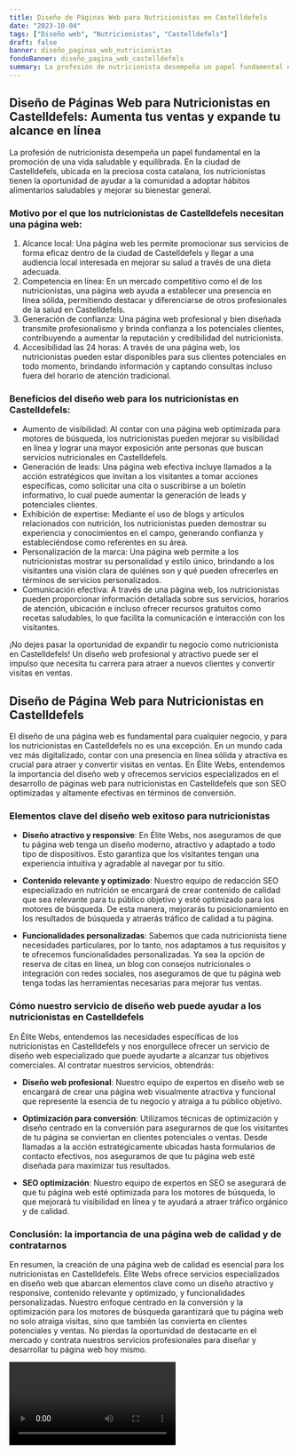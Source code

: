 ```yaml
---
title: Diseño de Páginas Web para Nutricionistas en Castelldefels
date: "2023-10-04"
tags: ["Diseño web", "Nutricionistas", "Castelldefels"]
draft: false
banner: diseño_paginas_web_nutricionistas
fondoBanner: diseño_pagina_web_castelldefels
summary: La profesión de nutricionista desempeña un papel fundamental en la promoción de una vida saludable y equilibrada. En la ciudad de Castelldefels, ubicada en la preciosa costa catalana, los nutricionistas tienen la oportunidad de ayudar a la comunidad a adoptar hábitos alimentarios saludables y mejorar su bienestar general.
---
```



## Diseño de Páginas Web para Nutricionistas en Castelldefels: Aumenta tus ventas y expande tu alcance en línea

La profesión de nutricionista desempeña un papel fundamental en la promoción de una vida saludable y equilibrada. En la ciudad de Castelldefels, ubicada en la preciosa costa catalana, los nutricionistas tienen la oportunidad de ayudar a la comunidad a adoptar hábitos alimentarios saludables y mejorar su bienestar general.

### Motivo por el que los nutricionistas de Castelldefels necesitan una página web:

1. Alcance local: Una página web les permite promocionar sus servicios de forma eficaz dentro de la ciudad de Castelldefels y llegar a una audiencia local interesada en mejorar su salud a través de una dieta adecuada.
2. Competencia en línea: En un mercado competitivo como el de los nutricionistas, una página web ayuda a establecer una presencia en línea sólida, permitiendo destacar y diferenciarse de otros profesionales de la salud en Castelldefels.
3. Generación de confianza: Una página web profesional y bien diseñada transmite profesionalismo y brinda confianza a los potenciales clientes, contribuyendo a aumentar la reputación y credibilidad del nutricionista.
4. Accesibilidad las 24 horas: A través de una página web, los nutricionistas pueden estar disponibles para sus clientes potenciales en todo momento, brindando información y captando consultas incluso fuera del horario de atención tradicional.

### Beneficios del diseño web para los nutricionistas en Castelldefels:

- Aumento de visibilidad: Al contar con una página web optimizada para motores de búsqueda, los nutricionistas pueden mejorar su visibilidad en línea y lograr una mayor exposición ante personas que buscan servicios nutricionales en Castelldefels.
- Generación de leads: Una página web efectiva incluye llamados a la acción estratégicos que invitan a los visitantes a tomar acciones específicas, como solicitar una cita o suscribirse a un boletín informativo, lo cual puede aumentar la generación de leads y potenciales clientes.
- Exhibición de expertise: Mediante el uso de blogs y artículos relacionados con nutrición, los nutricionistas pueden demostrar su experiencia y conocimientos en el campo, generando confianza y estableciéndose como referentes en su área.
- Personalización de la marca: Una página web permite a los nutricionistas mostrar su personalidad y estilo único, brindando a los visitantes una visión clara de quiénes son y qué pueden ofrecerles en términos de servicios personalizados.
- Comunicación efectiva: A través de una página web, los nutricionistas pueden proporcionar información detallada sobre sus servicios, horarios de atención, ubicación e incluso ofrecer recursos gratuitos como recetas saludables, lo que facilita la comunicación e interacción con los visitantes.

¡No dejes pasar la oportunidad de expandir tu negocio como nutricionista en Castelldefels! Un diseño web profesional y atractivo puede ser el impulso que necesita tu carrera para atraer a nuevos clientes y convertir visitas en ventas.

<GifSeo />

<Cta />

## Diseño de Página Web para Nutricionistas en Castelldefels

El diseño de una página web es fundamental para cualquier negocio, y para los nutricionistas en Castelldefels no es una excepción. En un mundo cada vez más digitalizado, contar con una presencia en línea sólida y atractiva es crucial para atraer y convertir visitas en ventas. En Élite Webs, entendemos la importancia del diseño web y ofrecemos servicios especializados en el desarrollo de páginas web para nutricionistas en Castelldefels que son SEO optimizadas y altamente efectivas en términos de conversión.

### Elementos clave del diseño web exitoso para nutricionistas

- **Diseño atractivo y responsive**: En Élite Webs, nos aseguramos de que tu página web tenga un diseño moderno, atractivo y adaptado a todo tipo de dispositivos. Esto garantiza que los visitantes tengan una experiencia intuitiva y agradable al navegar por tu sitio.

- **Contenido relevante y optimizado**: Nuestro equipo de redacción SEO especializado en nutrición se encargará de crear contenido de calidad que sea relevante para tu público objetivo y esté optimizado para los motores de búsqueda. De esta manera, mejorarás tu posicionamiento en los resultados de búsqueda y atraerás tráfico de calidad a tu página.

- **Funcionalidades personalizadas**: Sabemos que cada nutricionista tiene necesidades particulares, por lo tanto, nos adaptamos a tus requisitos y te ofrecemos funcionalidades personalizadas. Ya sea la opción de reserva de citas en línea, un blog con consejos nutricionales o integración con redes sociales, nos aseguramos de que tu página web tenga todas las herramientas necesarias para mejorar tus ventas.

### Cómo nuestro servicio de diseño web puede ayudar a los nutricionistas en Castelldefels

En Élite Webs, entendemos las necesidades específicas de los nutricionistas en Castelldefels y nos enorgullece ofrecer un servicio de diseño web especializado que puede ayudarte a alcanzar tus objetivos comerciales. Al contratar nuestros servicios, obtendrás:

- **Diseño web profesional**: Nuestro equipo de expertos en diseño web se encargará de crear una página web visualmente atractiva y funcional que represente la esencia de tu negocio y atraiga a tu público objetivo.

- **Optimización para conversión**: Utilizamos técnicas de optimización y diseño centrado en la conversión para asegurarnos de que los visitantes de tu página se conviertan en clientes potenciales o ventas. Desde llamadas a la acción estratégicamente ubicadas hasta formularios de contacto efectivos, nos aseguramos de que tu página web esté diseñada para maximizar tus resultados.

- **SEO optimización**: Nuestro equipo de expertos en SEO se asegurará de que tu página web esté optimizada para los motores de búsqueda, lo que mejorará tu visibilidad en línea y te ayudará a atraer tráfico orgánico y de calidad.

### Conclusión: la importancia de una página web de calidad y de contratarnos

En resumen, la creación de una página web de calidad es esencial para los nutricionistas en Castelldefels. Élite Webs ofrece servicios especializados en diseño web que abarcan elementos clave como un diseño atractivo y responsive, contenido relevante y optimizado, y funcionalidades personalizadas. Nuestro enfoque centrado en la conversión y la optimización para los motores de búsqueda garantizará que tu página web no solo atraiga visitas, sino que también las convierta en clientes potenciales y ventas. No pierdas la oportunidad de destacarte en el mercado y contrata nuestros servicios profesionales para diseñar y desarrollar tu página web hoy mismo.

<Video />

<CtaBot job="Nutricionistas" city="Castelldefels" />

<Gmaps query="Castelldefels+españa+maps" />

